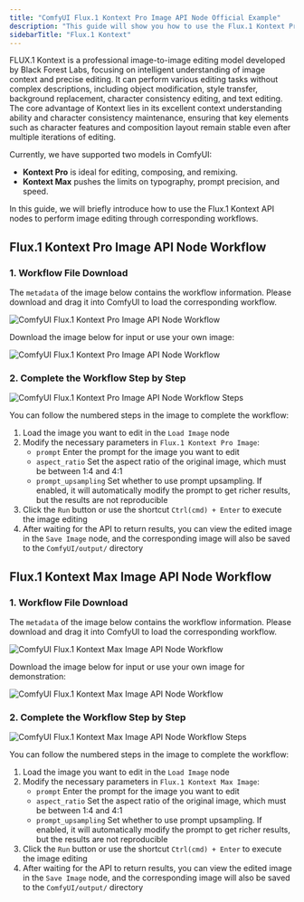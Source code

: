 ```yaml
---
title: "ComfyUI Flux.1 Kontext Pro Image API Node Official Example"
description: "This guide will show you how to use the Flux.1 Kontext Pro Image API node in ComfyUI to perform image editing"
sidebarTitle: "Flux.1 Kontext"
---
```



FLUX.1 Kontext is a professional image-to-image editing model developed by Black Forest Labs, focusing on intelligent understanding of image context and precise editing.
It can perform various editing tasks without complex descriptions, including object modification, style transfer, background replacement, character consistency editing, and text editing.
The core advantage of Kontext lies in its excellent context understanding ability and character consistency maintenance, ensuring that key elements such as character features and composition layout remain stable even after multiple iterations of editing.

Currently, we have supported two models in ComfyUI:

* **Kontext Pro** is ideal for editing, composing, and remixing.
* **Kontext Max** pushes the limits on typography, prompt precision, and speed.

In this guide, we will briefly introduce how to use the Flux.1 Kontext API nodes to perform image editing through corresponding workflows.

<ReqHint/>

## Flux.1 Kontext Pro Image API Node Workflow

### 1. Workflow File Download

The `metadata` of the image below contains the workflow information. Please download and drag it into ComfyUI to load the corresponding workflow.

![ComfyUI Flux.1 Kontext Pro Image API Node Workflow](https://raw.githubusercontent.com/Comfy-Org/example_workflows/main/api_nodes/bfl/flux_1_kontext_pro_image.png)

Download the image below for input or use your own image:

![ComfyUI Flux.1 Kontext Pro Image API Node Workflow](https://raw.githubusercontent.com/Comfy-Org/example_workflows/main/api_nodes/bfl/flux_1_kontext_pro_image_input.png)

### 2. Complete the Workflow Step by Step

![ComfyUI Flux.1 Kontext Pro Image API Node Workflow Steps](/images/tutorial/api_nodes/bfl/flux_1_kontext_pro_image_step_guide.jpg)

You can follow the numbered steps in the image to complete the workflow:
1. Load the image you want to edit in the `Load Image` node
2. Modify the necessary parameters in `Flux.1 Kontext Pro Image`:
    - `prompt` Enter the prompt for the image you want to edit
    - `aspect_ratio` Set the aspect ratio of the original image, which must be between 1:4 and 4:1
    - `prompt_upsampling` Set whether to use prompt upsampling. If enabled, it will automatically modify the prompt to get richer results, but the results are not reproducible
3. Click the `Run` button or use the shortcut `Ctrl(cmd) + Enter` to execute the image editing
4. After waiting for the API to return results, you can view the edited image in the `Save Image` node, and the corresponding image will also be saved to the `ComfyUI/output/` directory

## Flux.1 Kontext Max Image API Node Workflow

### 1. Workflow File Download

The `metadata` of the image below contains the workflow information. Please download and drag it into ComfyUI to load the corresponding workflow.

![ComfyUI Flux.1 Kontext Max Image API Node Workflow](https://raw.githubusercontent.com/Comfy-Org/example_workflows/main/api_nodes/bfl/flux_1_kontext_max_image.png)

Download the image below for input or use your own image for demonstration:

![ComfyUI Flux.1 Kontext Max Image API Node Workflow](https://raw.githubusercontent.com/Comfy-Org/example_workflows/main/api_nodes/bfl/flux_1_kontext_max_image_input.png)

### 2. Complete the Workflow Step by Step

![ComfyUI Flux.1 Kontext Max Image API Node Workflow Steps](/images/tutorial/api_nodes/bfl/flux_1_kontext_max_image_step_guide.jpg)

You can follow the numbered steps in the image to complete the workflow:
1. Load the image you want to edit in the `Load Image` node
2. Modify the necessary parameters in `Flux.1 Kontext Max Image`:
    - `prompt` Enter the prompt for the image you want to edit
    - `aspect_ratio` Set the aspect ratio of the original image, which must be between 1:4 and 4:1
    - `prompt_upsampling` Set whether to use prompt upsampling. If enabled, it will automatically modify the prompt to get richer results, but the results are not reproducible
3. Click the `Run` button or use the shortcut `Ctrl(cmd) + Enter` to execute the image editing
4. After waiting for the API to return results, you can view the edited image in the `Save Image` node, and the corresponding image will also be saved to the `ComfyUI/output/` directory

<PromptTechniques/>